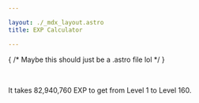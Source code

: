 ---

layout: ./_mdx_layout.astro
title: EXP Calculator

---

{ /* Maybe this should just be a .astro file lol */ }


<ExpCalculator />
<br />
<ExpTable cols={6} toplevel={160} />

It takes 82,940,760 EXP to get from Level 1 to Level 160.